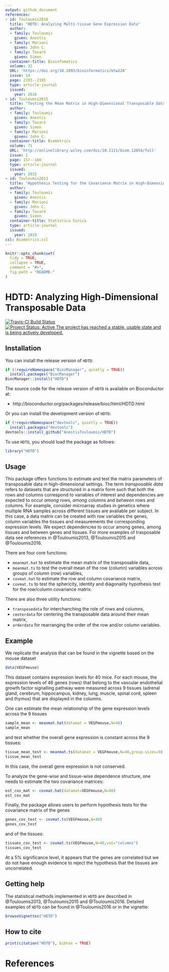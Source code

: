 ```yaml
---
output: github_document
references:
- id: Touloumis2016
  title: "HDTD: Analyzing Multi-tissue Gene Expression Data"
  author:
  - family: Touloumis
    given: Anestis
  - family: Marioni 
    given: John C.
  - family: Tavaré
    given: Simon  
  container-title: Bioinfomatics
  volume: 32
  URL: 'https://doi.org/10.1093/bioinformatics/btw224'
  issue: 14
  page: 2193--2195
  type: article-journal
  issued:
    year: 2016
- id: Touloumis2015
  title: "Testing the Mean Matrix in High-Dimensional Transposable Data"
  author:
  - family: Touloumis
    given: Anestis
  - family: Tavaré
    given: Simon
  - family: Marioni 
    given: John C. 
  container-title: Biometrics
  volume: 71
  URL: 'http://onlinelibrary.wiley.com/doi/10.1111/biom.12054/full'
  issue: 1
  page: 157--166
  type: article-journal
  issued:
    year: 2015
- id: Touloumis2013
  title: "Hypothesis Testing for the Covariance Matrix in High-Dimensional Transposable Data with Kronecker Product Dependence Structure"
  author:
  - family: Touloumis
    given: Anestis
  - family: Marioni 
    given: John C.
  - family: Tavaré
    given: Simon  
  container-title: Statistica Sinica
  type: article-journal
  issued:
    year: 2019 
csl: Biometrics.csl  
---
```


<!-- README.md is generated from README.Rmd. Please edit that file -->

```r
knitr::opts_chunk$set(
  tidy = TRUE,
  collapse = TRUE,
  comment = "#>",
  fig.path = "README-"
)
```

# HDTD: Analyzing High-Dimensional Transposable Data

[![Travis-CI Build Status](https://travis-ci.org/AnestisTouloumis/HDTD.svg?branch=master)](https://travis-ci.org/AnestisTouloumis/HDTD)
[![Project Status: Active The project has reached a stable, usable state and is being actively developed.](http://www.repostatus.org/badges/latest/active.svg)](http://www.repostatus.org/#active) 


## Installation

You can install the release version of `HDTD`:

``` r
if (!requireNamespace("BiocManager", quietly = TRUE))
  install.packages("BiocManager")
BiocManager::install("HDTD")
```

The source code for the release version of `HDTD` is available on Bioconductor at:

- http://bioconductor.org/packages/release/bioc/html/HDTD.html

Or you can install the development version of `HDTD`:

``` r
if (!requireNamespace("devtools", quietly = TRUE))
  install.packages("devtools")
devtools::install_github("AnestisTouloumis/HDTD")
```

To use `HDTD`, you should load the package as follows:

```r
library("HDTD")
```

## Usage

This package offers functions to estimate and test the matrix parameters of transposable data in high-dimensional settings. The term _transposable data_ refers to datasets that are structured in a matrix form such that both the rows and columns correspond to variables of interest and dependencies are expected to occur _among_ rows, _among_ columns and _between_ rows and columns. For example, consider microarray studies in genetics where multiple RNA samples across different tissues are available per subject. In this case, a data matrix can be created with row variables the genes, column variables the tissues and measurements the corresponding expression levels. We expect dependencies to occur among genes, among tissues and between genes and tissues. For more examples of trasposable data see references in @Touloumis2013, @Touloumis2015 and @Touloumis2016.


There are four core functions:

- `meanmat.hat` to estimate the mean matrix of the transposable data,
- `meanmat.ts` to test the overall mean of the row (column) variables across groups of column (row) variables,
- `covmat.hat` to estimate the row and column covariance matrix,
- `covmat.ts` to test the sphericity, identity and diagonality hypothesis test for the row/column covariance matrix.


There are also three utility functions:

- `transposedata` for interchanching the role of rows and columns,
- `centerdata` for centering the transposable data around their mean matrix,
- `orderdata` for rearranging the order of the row and/or column variables.

## Example
We replicate the analysis that can be found in the vignette based on the mouse dataset 
```r
data(VEGFmouse)
```
This dataset contains expression levels for $40$ mice. For each mouse, the expression levels of $46$ genes (rows) that belong to the vascular endothelial growth factor signalling pathway were measured across $9$ tissues (adrenal gland, cerebrum, hippocampus, kidney, lung, muscle, spinal cord, spleen and thymus) that are displayed in the columns.

One can estimate the mean relationship of the gene expression levels across the $9$ tissues
```r
sample_mean <- meanmat.hat(datamat = VEGFmouse,N=40)
sample_mean
```
and test whether the overall gene expression is constant across the $9$ tissues:
```r
tissue_mean_test <- meanmat.ts(datamat = VEGFmouse,N=40,group.sizes=9)
tissue_mean_test
```
In this case, the overall gene expression is not conserved. 

To analyze the gene-wise and tissue-wise dependence structure, one needs to estimate the two covariance matrices:
```r
est_cov_mat <- covmat.hat(datamat=VEGFmouse,N=40)
est_cov_mat
```
Finally, the package allows users to perform hypothesis tests for the covariance matrix of the genes
```r
genes_cov_test <- covmat.ts(VEGFmouse,N=40)
genes_cov_test
```
and of the tissues:
```r
tissues_cov_test <- covmat.ts(VEGFmouse,N=40,voi="columns")
tissues_cov_test
```
At a $5\%$ significance level, it appears that the genes are correlated but we do not have enough evidence to reject the hypothesis that the tissues are uncorrelated. 

## Getting help
The statistical methods implemented in `HDTD` are described in @Touloumis2013, @Touloumis2015 and @Touloumis2016. Detailed examples of `HDTD` can be found in @Touloumis2016 or in the vignette: 

```r
browseVignettes("HDTD")
```


## How to cite

```r
print(citation("HDTD"), bibtex = TRUE)
```

# References
